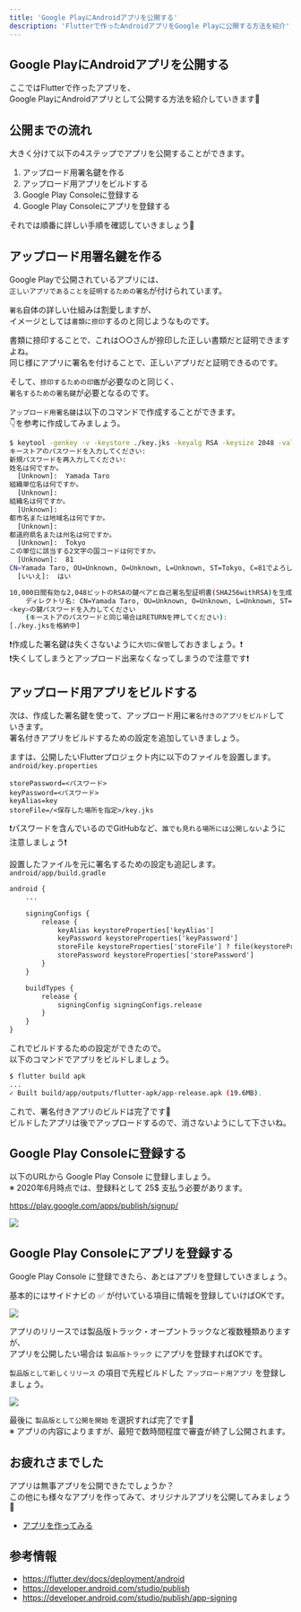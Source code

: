 ```yaml
---
title: 'Google PlayにAndroidアプリを公開する'
description: 'Flutterで作ったAndroidアプリをGoogle Playに公開する方法を紹介'
---
```


## Google PlayにAndroidアプリを公開する

ここではFlutterで作ったアプリを、  
Google PlayにAndroidアプリとして公開する方法を紹介していきます🤩

## 公開までの流れ

大きく分けて以下の4ステップでアプリを公開することができます。

1. アップロード用署名鍵を作る
1. アップロード用アプリをビルドする
1. Google Play Consoleに登録する
1. Google Play Consoleにアプリを登録する

それでは順番に詳しい手順を確認していきましょう💪

## アップロード用署名鍵を作る

Google Playで公開されているアプリには、  
`正しいアプリであることを証明するための署名`が付けられています。

`署名`自体の詳しい仕組みは割愛しますが、  
イメージとしては`書類に捺印`するのと同じようなものです。

書類に捺印することで、これは○○さんが捺印した正しい書類だと証明できますよね。  
同じ様にアプリに署名を付けることで、正しいアプリだと証明できるのです。

そして、`捺印するための印鑑`が必要なのと同じく、  
`署名するための署名鍵`が必要となるのです。

`アップロード用署名鍵`は以下のコマンドで作成することができます。  
👇を参考に作成してみましょう。

```bash
$ keytool -genkey -v -keystore ./key.jks -keyalg RSA -keysize 2048 -validity 10000 -alias key
キーストアのパスワードを入力してください:
新規パスワードを再入力してください:
姓名は何ですか。
  [Unknown]:  Yamada Taro
組織単位名は何ですか。
  [Unknown]:
組織名は何ですか。
  [Unknown]:
都市名または地域名は何ですか。
  [Unknown]:
都道府県名または州名は何ですか。
  [Unknown]:  Tokyo
この単位に該当する2文字の国コードは何ですか。
  [Unknown]:  81
CN=Yamada Taro, OU=Unknown, O=Unknown, L=Unknown, ST=Tokyo, C=81でよろしいですか。
  [いいえ]:  はい

10,000日間有効な2,048ビットのRSAの鍵ペアと自己署名型証明書(SHA256withRSA)を生成しています
	ディレクトリ名: CN=Yamada Taro, OU=Unknown, O=Unknown, L=Unknown, ST=Tokyo, C=81
<key>の鍵パスワードを入力してください
	(キーストアのパスワードと同じ場合はRETURNを押してください):
[./key.jksを格納中]
```

❗️作成した署名鍵は失くさないように`大切に保管`しておきましょう。❗️  
❗️失くしてしまうとアップロード出来なくなってしまうので注意です❗️

## アップロード用アプリをビルドする

次は、作成した署名鍵を使って、アップロード用に`署名付きのアプリをビルド`していきます。  
署名付きアプリをビルドするための設定を追加していきましょう。

ますは、公開したいFlutterプロジェクト内に以下のファイルを設置します。  
`android/key.properties`
```text
storePassword=<パスワード>
keyPassword=<パスワード>
keyAlias=key
storeFile=/<保存した場所を指定>/key.jks
```
❗️パスワードを含んでいるのでGitHubなど、`誰でも見れる場所には公開しない`ように注意しましょう❗️

設置したファイルを元に署名するための設定も追記します。  
`android/app/build.gradle`
```xml
android {
    ...

    signingConfigs {
        release {
            keyAlias keystoreProperties['keyAlias']
            keyPassword keystoreProperties['keyPassword']
            storeFile keystoreProperties['storeFile'] ? file(keystoreProperties['storeFile']) : null
            storePassword keystoreProperties['storePassword']
        }
    }

    buildTypes {
        release {
            signingConfig signingConfigs.release
        }
    }
}
```

これでビルドするための設定ができたので。  
以下のコマンドでアプリをビルドしましょう。

```bash
$ flutter build apk
...
✓ Built build/app/outputs/flutter-apk/app-release.apk (19.6MB).
```

これで、署名付きアプリのビルドは完了です🎉  
ビルドしたアプリは後でアップロードするので、消さないようにして下さいね。


## Google Play Consoleに登録する

以下のURLから Google Play Console に登録しましょう。  
※ 2020年6月時点では、登録料として 25$ 支払う必要があります。

https://play.google.com/apps/publish/signup/

![](../images/create-app/google-play-console-register.png)



## Google Play Consoleにアプリを登録する

Google Play Console に登録できたら、あとはアプリを登録していきましょう。

基本的にはサイドナビの ✅ が付いている項目に情報を登録していけばOKです。

![](../images/create-app/google-play-console-sidenav.png)

アプリのリリースでは製品版トラック・オープントラックなど複数種類ありますが、  
アプリを公開したい場合は `製品版トラック` にアプリを登録すればOKです。

`製品版として新しくリリース` の項目で先程ビルドした `アップロード用アプリ` を登録しましょう。

![](../images/create-app/google-play-console-upload.png)

最後に `製品版として公開を開始` を選択すれば完了です🎉  
※ アプリの内容によりますが、最短で数時間程度で審査が終了し公開されます。

## お疲れさまでした

アプリは無事アプリを公開できたでしょうか？  
この他にも様々なアプリを作ってみて、オリジナルアプリを公開してみましょう 💪

- [アプリを作ってみる](/create-app/top)


## 参考情報

- https://flutter.dev/docs/deployment/android
- https://developer.android.com/studio/publish
- https://developer.android.com/studio/publish/app-signing
